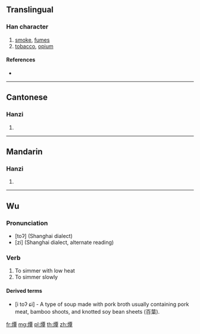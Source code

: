 ==Translingual==

{{rfc|lang=zh}}
===Han character===
{{Han char|rn=86|rad=火|as=12|sn=16|four=91846|canj=FMWJ}}

# [[smoke]], [[fumes]]
# [[tobacco]], [[opium]]

====References====
* {{Han ref|kx=0682.040|dkj=19391|dj=1094.050|hdz=32232.130|uh=71C2|ud=29122|bh=EA48|bd=59976}}

----

==Cantonese==

===Hanzi===
{{yue-hanzi|jyut=taam4|y=taam4}}

# {{defn|lang=yue|sort=火12}}

----

==Mandarin==

===Hanzi===
{{cmn-hanzi|pin=[[qián]] ([[qian2]])|wg=ch'ien<sup>2</sup>}}

# {{defn|lang=cmn|sort=火12}}

----

==Wu==

===Pronunciation===
* [toʔ] (Shanghai dialect)
* [zi] (Shanghai dialect, alternate reading)

===Verb===
{{head|wuu|verb}}

# To simmer with low heat
# To simmer slowly

====Derived terms====
* {{zh-l|腌燂鮮}} [i toʔ ɕi] - A type of soup made with pork broth usually containing pork meat, bamboo shoots, and knotted soy bean sheets (百葉).

[[fr:燂]]
[[mg:燂]]
[[pl:燂]]
[[th:燂]]
[[zh:燂]]